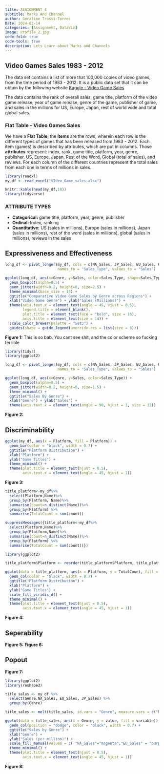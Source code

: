 ```yaml
---
title: ASSIGNMENT 4
subtitle: Marks And Channel
author: Geraline Trossi-Torres
Date: 2024-02-14
categories: [Assignment, DataViz]
image: Profile_2.jpg
code-fold: true
code-tools: true
description: Lets Learn about Marks and Channels
---
```


## Video Games Sales 1983 - 2012

The data set contains a list of more that 100,000 copies of video games, from the time period of 1983 - 2012. It is a public data set that it can be obtain by the following website [Kaggle - Video Game Sales](https://www.kaggle.com/datasets/gregorut/videogamesales?resource=download)

The data contains the rank of overall sales, game title, platform of the video game release, year of game release, genre of the game, publisher of game, and sales in the millions for US, Europe, Japan, rest of world wide and total global sales. 

### Flat Table - Video Games Sales

We have a **Flat Table**, the **items** are the rows, wherein each row is the different types of games that has been released from 1983 - 2012. Each item (games) is described by attributes, which are put in columns. Those **attributes** represent: index, rank, game title, platform, year, genre, publisher, US, Europe, Japan, Rest of the Word, Global (total of sales), and reviews. For each column of the different countries represent the total sales from each one in terms of millions in sales.

```r
library(readxl)
my_df <- read_excel("VIdeo_Game_sales.xlsx")

knitr::kable(head(my_df,10))
library(tidyverse)
```

### ATTRIBUTE TYPES

* **Categorical:** game title, platform, year, genre, publisher
* **Ordinal:** Index, ranking
* **Quantitative:** US (sales in millions), Europe (sales in millions), Japan (sales in millions), rest of the word (sales in millions), global  (sales in millions), reviews in the sales

## Expressiveness and Effectiveness

```r
long_df <- pivot_longer(my_df, cols = c(NA_Sales, JP_Sales, EU_Sales, Other_Sales, Global_Sales), 
                        names_to = "Sales_Type", values_to = "Sales")

ggplot(long_df, aes(x=Genre, y=Sales, color=Sales_Type, shape=Sales_Type)) +
  geom_boxplot(alpha=0.5) +
  geom_jitter(width=0.2, height=0, size=2.5) +
  theme_minimal(base_size = 14) +
  ggtitle("Comparative Video Game Sales by Genre across Regions") +
  xlab("Video Game Genre") + ylab("Sales (Millions)") +
  theme(axis.text.x = element_text(angle = 45, vjust = 0.5),
        legend.title = element_blank(),
        plot.title = element_text(face = "bold", size = 16),
        axis.title = element_text(size = 14)) +
  scale_color_brewer(palette = "Set3") +
  guides(shape = guide_legend(override.aes = list(size = 6)))

```

**Figure 1:** This is so bab. You cant see shit, and the color scheme so fucking terrible

```r
library(tidyr)
library(ggplot2)

long_df <- pivot_longer(my_df, cols = c(NA_Sales, JP_Sales, EU_Sales, Other_Sales, Global_Sales), 
                        names_to = "Sales_Type", values_to = "Sales")

ggplot(long_df, aes(x=Genre, y=Sales, color=Sales_Type)) +
  geom_boxplot(alpha=0.5) +
  geom_jitter(width=0.2, height=0, size=1.5) +
  theme_minimal() +
  ggtitle("Sales By Genre") +
  xlab("Genre") + ylab("Sales") +
  theme(axis.text.x = element_text(angle = 90, hjust = 1, size = 12))
```

**Figure 2:** 

## Discriminability

```r
ggplot(my_df, aes(x = Platform, fill = Platform)) +
  geom_bar(color = "black", width = 0.7) +
  ggtitle("Platform Distribution") +
  xlab("Platform") +
  ylab("Game Titles") +
  theme_minimal() +
  theme(plot.title = element_text(hjust = 0.5),
        axis.text.x = element_text(angle = 45, hjust = 1))
```

**Figure 3:** 

```r
title_platform<-my_df%>%
  select(Platform,Name)%>%
  group_by(Platform, Name)%>%
  summarise(count=n_distinct(Name))%>%
  group_by(Platform) %>%
  summarise(TotalCount = sum(count))

suppressMessages({title_platform<-my_df%>%
  select(Platform,Name)%>%
  group_by(Platform,Name)%>%
  summarise(count=n_distinct(Name))%>%
  group_by(Platform) %>%
  summarise(TotalCount = sum(count))})

library(ggplot2)

title_platform$Platform <- reorder(title_platform$Platform, title_platform$TotalCount)

ggplot(data = title_platform, aes(x = Platform, y = TotalCount, fill = Platform)) +
  geom_col(color = "black", width = 0.7) +
  ggtitle("Platform Distribution") +
  xlab("Platform") +
  ylab("Game Titles") +
  scale_fill_viridis_d() +
  theme_minimal() +
  theme(plot.title = element_text(hjust = 0.5),
        axis.text.x = element_text(angle = 45, hjust = 1))
```

**Figure 4:** 

## Seperability

**Figure 5:** 
**Figure 6:** 

## Popout





**Figure 7:** 


```r
library(ggplot2)
library(reshape2)

title_sales <- my_df %>%
  select(Genre,NA_Sales, EU_Sales, JP_Sales) %>%
  group_by(Genre)

title_sales <- melt(title_sales, id.vars = "Genre", measure.vars = c("NA_Sales","EU_Sales","JP_Sales"))

ggplot(data = title_sales, aes(x = Genre, y = value, fill = variable)) +
  geom_col(position = "dodge", color = "black", width = 0.7) +
  ggtitle("Sales by Genre") +
  xlab("Genre") +
  ylab("Sales (per million)") +
  scale_fill_manual(values = c( "NA_Sales"="magenta","EU_Sales" = "purple", "JP_Sales" = "lightpink")) +
  theme_minimal() +
  theme(plot.title = element_text(hjust = 0.5),
        axis.text.x = element_text(angle = 45, hjust = 1))
```

**Figure 8:**
